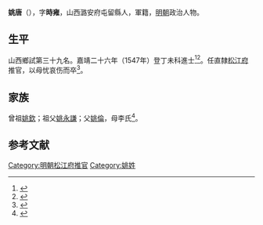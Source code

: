 {{明清人物信息框
| 姓名 = 姚唐
| 原名 =
| 圖片名稱= 
| 圖片大小 =
| 圖片說明 = 
| 最高職務 = 直隸松江府推官
| 國家 = 大明 
| 爵位 =
| 籍貫 = 山西潞安府屯留縣
| 族裔 = 
| 字號 = 
| 諡號 =
| 出生日期 = 生年不詳
| 出生地點 = <!---山西屯留縣--->
| 逝世日期 = 卒年不詳 
| 逝世地點 =
| 墓葬 =
| 配偶 = 
| 親屬 = 
| 出身 =
* 嘉靖二十六年丁未科同進士出身
| 經歷 =
| 著作 =  
}}
'''姚唐'''（{{bd|？||？|catIdx=}}），字'''時雍'''，山西潞安府屯留縣人，軍籍，[[明朝|明朝]]政治人物。

== 生平 ==
山西鄉試第三十九名。嘉靖二十六年（1547年）登丁未科進士<ref>{{Cite book|title=《皇明贡举考》卷五|author=[[张朝瑞|张朝瑞]]|publisher=《续修四库全书》史部第828册|year=|isbn=|location=|pages=}}</ref><ref>{{Cite book|title=贡举志五种 上|author=鲁小俊，江俊伟著|publisher=武汉大学出版社|year=2009|isbn=978-7-307-07043-1|location=武汉|pages=}}</ref>。任直隸[[松江府|松江府]]推官，以母忧哀伤而卒<ref>{{cite news|author=长治市地方志办公室|title=屯留县进士名录|url=http://www.dfz.changzhi.gov.cn/960rn.jsp?urltype=news.NewsContentUrl&wbnewsid=231919&wbtreeid=21514|accessdate=2013-08-16|newspaper=长治市情网|date=2012年5月17日|deadurl=yes|archiveurl=https://web.archive.org/web/20130818211945/http://www.dfz.changzhi.gov.cn/960rn.jsp?urltype=news.NewsContentUrl&wbnewsid=231919&wbtreeid=21514|archivedate=2013年8月18日}}</ref>。

== 家族 ==
曾祖[[姚欽|姚欽]]；祖父[[姚永謙|姚永謙]]；父[[姚倫|姚倫]]，母李氏<ref>{{Cite book|title=天一阁藏明代科举录选刊 登科录 点校本|author=龚延明主编|publisher=宁波出版社|year=2016|isbn=978-7-5526-2320-8|location=宁波|pages=|quote=《天一閣藏明代科舉錄選刊.登科錄》之《嘉靖二十六年丁未科登科錄》}}</ref>。

==参考文献==
{{reflist}}

{{嘉靖二十六年丁未科殿試金榜}}

{{DEFAULTSORT:Yao姚}}
[[Category:明朝松江府推官|Category:明朝松江府推官]]
[[Category:姚姓|Category:姚姓]]
